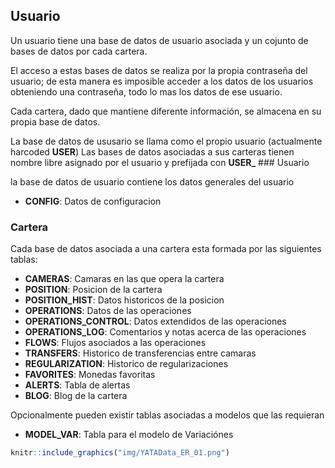 ## Usuario

Un usuario tiene una base de datos de usuario asociada y un cojunto de bases de datos por cada cartera.

El acceso a estas bases de datos se realiza por la propia contraseña del usuario; de esta manera es imposible acceder a los datos de los usuarios obteniendo una contraseña, todo lo mas los datos de ese usuario.

Cada cartera, dado que mantiene diferente información, se almacena en su propia base de datos.

La base de datos de ususario se llama como el propio usuario (actualmente harcoded **USER**)
Las bases de datos asociadas a sus carteras tienen nombre libre asignado por el usuario y prefijada con **USER_**
### Usuario

la base de datos de usuario contiene los datos generales del usuario

- **CONFIG**: Datos de configuracion

### Cartera

Cada base de datos asociada a una cartera esta formada por las siguientes tablas:

- **CAMERAS**: Camaras en las que opera la cartera
- **POSITION**: Posicion de la cartera
- **POSITION_HIST**: Datos historicos de la posicion
- **OPERATIONS**: Datos de las operaciones
- **OPERATIONS_CONTROL**: Datos extendidos de las operaciones
- **OPERATIONS_LOG**: Comentarios y notas acerca de las operaciones
- **FLOWS**: Flujos asociados a las operaciones
- **TRANSFERS**: Historico de transferencias entre camaras
- **REGULARIZATION**: Historico de regularizaciones
- **FAVORITES**: Monedas favoritas
- **ALERTS**: Tabla de alertas
- **BLOG**: Blog de la cartera

Opcionalmente pueden existir tablas asociadas a modelos que las requieran

- **MODEL_VAR**: Tabla para el modelo de Variaciónes


```r
knitr::include_graphics("img/YATAData_ER_01.png")
```


